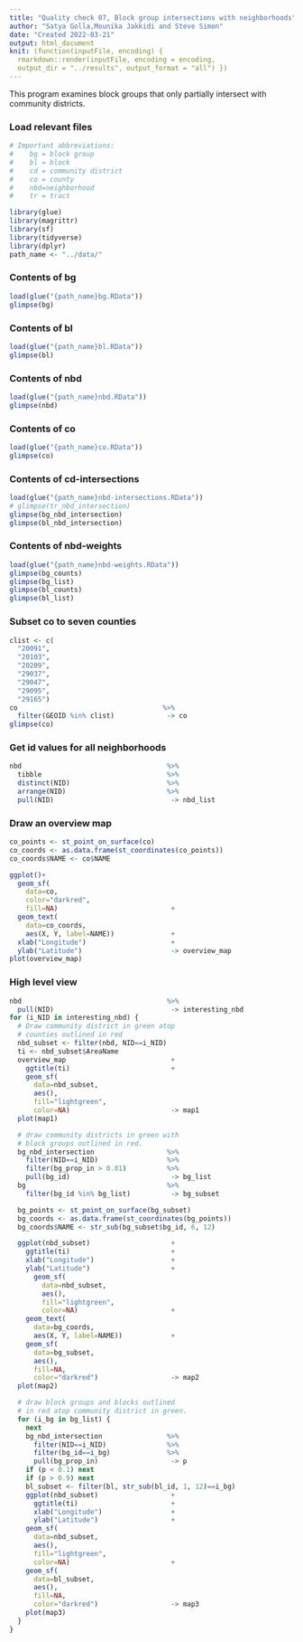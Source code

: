 ```yaml
---
title: "Quality check 07, Block group intersections with neighborhoods"
author: "Satya Golla,Mounika Jakkidi and Steve Simon"
date: "Created 2022-03-21"
output: html_document
knit: (function(inputFile, encoding) {
  rmarkdown::render(inputFile, encoding = encoding,
  output_dir = "../results", output_format = "all") })  
---
```


This program examines block groups that only partially intersect with community districts.

### Load relevant files

```r
# Important abbreviations:
#    bg = block group
#    bl = block
#    cd = community district
#    co = county
#    nbd=neighborhood
#    tr = tract

library(glue)
library(magrittr)
library(sf)
library(tidyverse)
library(dplyr)
path_name <- "../data/"
```

### Contents of bg

```r
load(glue("{path_name}bg.RData"))
glimpse(bg)
```

### Contents of bl

```r
load(glue("{path_name}bl.RData"))
glimpse(bl)
```

### Contents of nbd

```r
load(glue("{path_name}nbd.RData"))
glimpse(nbd)
```

### Contents of co

```r
load(glue("{path_name}co.RData"))
glimpse(co)
```

### Contents of cd-intersections

```r
load(glue("{path_name}nbd-intersections.RData"))
# glimpse(tr_nbd_intersection)
glimpse(bg_nbd_intersection)
glimpse(bl_nbd_intersection)
```

### Contents of nbd-weights

```r
load(glue("{path_name}nbd-weights.RData"))
glimpse(bg_counts)
glimpse(bg_list)
glimpse(bl_counts)
glimpse(bl_list)
```

### Subset co to seven counties

```r
clist <- c(
  "20091",
  "20103",
  "20209",
  "29037",
  "29047",
  "29095",
  "29165")
co                                    %>%
  filter(GEOID %in% clist)             -> co
glimpse(co)
```

### Get id values for all neighborhoods

```r
nbd                                    %>%
  tibble                               %>%
  distinct(NID)                        %>%
  arrange(NID)                         %>%
  pull(NID)                             -> nbd_list
```

### Draw an overview map

```r
co_points <- st_point_on_surface(co)
co_coords <- as.data.frame(st_coordinates(co_points))
co_coords$NAME <- co$NAME

ggplot()+
  geom_sf(
    data=co, 
    color="darkred", 
    fill=NA)                            +
  geom_text(
    data=co_coords, 
    aes(X, Y, label=NAME))              +
  xlab("Longitude")                     +
  ylab("Latitude")                      -> overview_map
plot(overview_map)
```

### High level view

```r
nbd                                    %>%
  pull(NID)                             -> interesting_nbd
for (i_NID in interesting_nbd) {
  # Draw community district in green atop
  # counties outlined in red
  nbd_subset <- filter(nbd, NID==i_NID) 
  ti <- nbd_subset$AreaName
  overview_map                          +
    ggtitle(ti)                         +
    geom_sf(
      data=nbd_subset,
      aes(),
      fill="lightgreen",
      color=NA)                         -> map1
  plot(map1)

  # draw community districts in green with
  # block groups outlined in red.
  bg_nbd_intersection                  %>%
    filter(NID==i_NID)                 %>%
    filter(bg_prop_in > 0.01)          %>%
    pull(bg_id)                         -> bg_list
  bg                                   %>%
    filter(bg_id %in% bg_list)          -> bg_subset

  bg_points <- st_point_on_surface(bg_subset)
  bg_coords <- as.data.frame(st_coordinates(bg_points))
  bg_coords$NAME <- str_sub(bg_subset$bg_id, 6, 12)

  ggplot(nbd_subset)                    +
    ggtitle(ti)                         +
    xlab("Longitude")                   +
    ylab("Latitude")                    +
      geom_sf(
        data=nbd_subset,
        aes(),
        fill="lightgreen",
        color=NA)                       +
    geom_text(
      data=bg_coords, 
      aes(X, Y, label=NAME))            +
    geom_sf(
      data=bg_subset,
      aes(),
      fill=NA,
      color="darkred")                  -> map2
  plot(map2)

  # draw block groups and blocks outlined
  # in red atop community district in green.
  for (i_bg in bg_list) {
    next
    bg_nbd_intersection                %>%
      filter(NID==i_NID)               %>%
      filter(bg_id==i_bg)              %>%
      pull(bg_prop_in)                  -> p
    if (p < 0.1) next
    if (p > 0.9) next
    bl_subset <- filter(bl, str_sub(bl_id, 1, 12)==i_bg)
    ggplot(nbd_subset)                  +
      ggtitle(ti)                       +
      xlab("Longitude")                 +
      ylab("Latitude")                  +
    geom_sf(
      data=nbd_subset,
      aes(),
      fill="lightgreen",
      color=NA)                         +
    geom_sf(
      data=bl_subset,
      aes(),
      fill=NA,
      color="darkred")                  -> map3
    plot(map3)
  }
}
```
